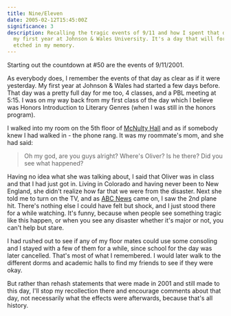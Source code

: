 ```yaml
---
title: Nine/Eleven
date: 2005-02-12T15:45:00Z
significance: 3
description: Recalling the tragic events of 9/11 and how I spent that day during
  my first year at Johnson & Wales University. It's a day that will forever be
  etched in my memory.
---
```


Starting out the countdown at #50 are the events of 9/11/2001.

As everybody does, I remember the events of that day as clear as if it were yesterday. My first year at Johnson & Wales had started a few days before. That day was a pretty full day for me too, 4 classes, and a PBL meeting at 5:15. I was on my way back from my first class of the day which I believe was Honors Introduction to Literary Genres (when I was still in the honors program).

I walked into my room on the 5th floor of [McNulty Hall][1] and as if somebody knew I had walked in - the phone rang. It was my roommate's mom, and she had said:

> Oh my god, are you guys alright? Where's Oliver? Is he there? Did you see what happened?

Having no idea what she was talking about, I said that Oliver was in class and that I had just got in. Living in Colorado and having never been to New England, she didn't realize how far that we were from the disaster. Next she told me to turn on the TV, and as [ABC News][2] came on, I saw the 2nd plane hit. There's nothing else I could have felt but shock, and I just stood there for a while watching. It's funny, because when people see something tragic like this happen, or when you see any disaster whether it's major or not, you can't help but stare.

I had rushed out to see if any of my floor mates could use some consoling and I stayed with a few of them for a while, since school for the day was later cancelled. That's most of what I remembered. I would later walk to the different dorms and academic halls to find my friends to see if they were okay.

But rather than rehash statements that were made in 2001 and still made to this day, I'll stop my recollection there and encourage comments about that day, not necessarily what the effects were afterwards, because that's all history.

[1]: http://www.jwu.edu/prov/reslife/h_mcnul.htm
[2]: http://www.abcnews.com
